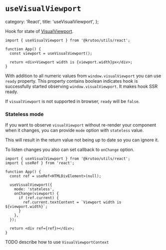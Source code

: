 # `useVisualViewport`

  category: 'React',
  title: 'useVisualViewport',
};

Hook for state of [VisualViewport](https://developer.mozilla.org/en-US/docs/Web/API/VisualViewport).

```tsx
import { useVisualViewport } from '@krutoo/utils/react';

function App() {
  const viewport = useVisualViewport();

  return <div>Viewport width is {viewport.width}px</div>;
}
```

With addition to all numeric values from `window.visualViewport` you can use `ready` property.
This property contains boolean indicates hook is successfully started observing `window.visualViewport`.
It makes hook SSR ready.

If `visualViewport` is not supported in browser, `ready` will be `false`.

### Stateless mode

If you want to observe `visualViewport` without re-render your component when it changes,
you can provide `mode` option with `stateless` value.

This will result in the return value not being up to date so you can ignore it.

To listen changes you also can set callback to `onChange` option.

```tsx
import { useVisualViewport } from '@krutoo/utils/react';
import { useRef } from 'react';

function App() {
  const ref = useRef<HTMLDivElement>(null);

  useVisualViewport({
    mode: 'stateless',
    onChange(viewport) {
      if (ref.current) {
        ref.current.textContent = `Viewport width is ${viewport.width}`;
      }
    },
  });

  return <div ref={ref}></div>;
}
```

TODO describe how to use `VisualViewportContext`
